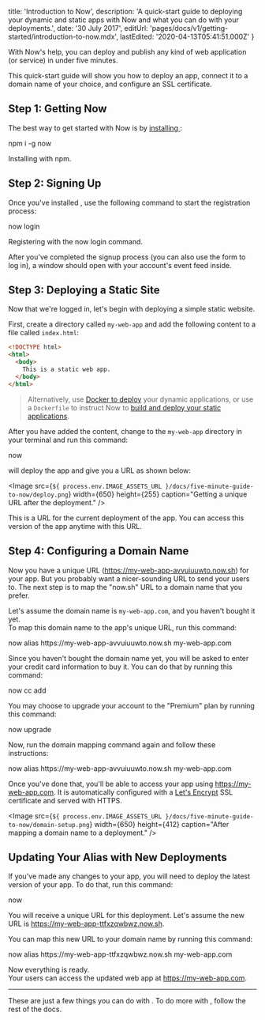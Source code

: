

  title: 'Introduction to Now',
  description:
    'A quick-start guide to deploying your dynamic and static apps with Now and what you can do with your deployments.',
  date: '30 July 2017',
  editUrl: 'pages/docs/v1/getting-started/introduction-to-now.mdx',
  lastEdited: '2020-04-13T05:41:51.000Z'
}

With Now's help, you can deploy and publish any kind of web application (or service) in
under five minutes.

This quick-start guide will show you how to deploy an app, connect it to a
domain name of your choice, and configure an SSL certificate.

## Step 1: Getting Now

The best way to get started with Now is by [installing <CliV1 />](/download):

<TerminalInput>npm i -g now</TerminalInput>
<Caption>
  Installing <CliV1 /> with npm.
</Caption>

## Step 2: Signing Up

Once you've installed <CliV1 />, use the following command to start the registration process:

<TerminalInput>now login</TerminalInput>
<Caption>
  Registering with the <InlineCode>now login</InlineCode> command.
</Caption>

After you've completed the signup process (you can also use the form
to log in), a window should open with your account's event feed inside.

## Step 3: Deploying a Static Site

Now that we're logged in, let's begin with deploying a
simple static website.

First, create a directory called `my-web-app` and add the following content to a file called `index.html`:

```html
<!DOCTYPE html>
<html>
  <body>
    This is a static web app.
  </body>
</html>
```

> Alternatively, use [Docker to deploy](https://github.com/zeit/now-examples#serverless-docker-v2) your dynamic applications, or use a `Dockerfile` to instruct Now to [build and deploy your static applications](/docs/static-deployments/builds/building-with-now).

After you have added the content, change to the `my-web-app` directory in your terminal and run this command:

<TerminalInput>now</TerminalInput>

<Now color="#000"/> will deploy the app and give you a URL as shown below:

<Image
  src={`${
    process.env.IMAGE_ASSETS_URL
  }/docs/five-minute-guide-to-now/deploy.png`}
  width={650}
  height={255}
  caption="Getting a unique URL after the deployment."
/>

This is a URL for the current deployment of the app. You can access this version of the app anytime with this URL.

## Step 4: Configuring a Domain Name

Now you have a unique URL (<https://my-web-app-avvuiuuwto.now.sh>) for your app. But you probably want a nicer-sounding URL to send your users to. The next step is to map the "now.sh" URL to a domain name that you prefer.

Let's assume the domain name is `my-web-app.com`, and you haven't bought it yet. <br/>
To map this domain name to the app's unique URL, run this command:

<TerminalInput>
  now alias https://my-web-app-avvuiuuwto.now.sh my-web-app.com
</TerminalInput>

Since you haven't bought the domain name yet, you will be asked to enter your credit card information to buy it.
You can do that by running this command:

<TerminalInput>now cc add</TerminalInput>

You may choose to upgrade your account to the "Premium" plan by running this command:

<TerminalInput>now upgrade</TerminalInput>

Now, run the domain mapping command again and follow these instructions:

<TerminalInput>
  now alias https://my-web-app-avvuiuuwto.now.sh my-web-app.com
</TerminalInput>

Once you've done that, you'll be able to access your app using <https://my-web-app.com>.
It is automatically configured with a [Let's Encrypt](https://letsencrypt.org/) SSL certificate and served with HTTPS.

<Image
  src={`${
    process.env.IMAGE_ASSETS_URL
  }/docs/five-minute-guide-to-now/domain-setup.png`}
  width={650}
  height={412}
  caption="After mapping a domain name to a deployment."
/>

## Updating Your Alias with New Deployments

If you've made any changes to your app, you will need to deploy the latest version of your app. To do that, run this command:

<TerminalInput>now</TerminalInput>

You will receive a unique URL for this deployment. Let's assume the new URL is <https://my-web-app-ttfxzqwbwz.now.sh>.

You can map this new URL to your domain name by running this command:

<TerminalInput>
  now alias https://my-web-app-ttfxzqwbwz.now.sh my-web-app.com
</TerminalInput>

Now everything is ready.<br/>
Your users can access the updated web app at <https://my-web-app.com>.

---

These are just a few things you can do with <Now color="#000"/>. To do more with <Now color="#000"/>, follow the rest of the docs.

